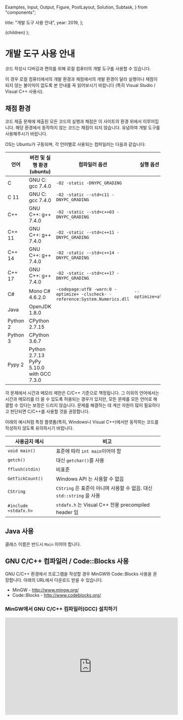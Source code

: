   Examples,
  Input,
  Output,
  Figure,
  PostLayout,
  Solution,
  Subtask,
} from "components";

  title: "개발 도구 사용 안내",
  year: 2019,
};

  <PostLayout meta={meta}>{children}</PostLayout>
);

# 개발 도구 사용 안내

코드 작성시 디버깅과 편의를 위해 로컬 컴퓨터의 개발 도구를 사용할 수 있습니다.

이 경우 로컬 컴퓨터에서의 개발 환경과 채점에서의 개발 환경이 달라 실행이나 채점이 되지 않는 불이익이 없도록 본 안내를 꼭 읽어보시기 바랍니다 (특히 Visual Studio / Visual C++ 사용시).

## 채점 환경

코드 제출 문제에 제출된 모든 코드의 실행과 채점은 이 사이트의 환경 위에서 이루어집니다. 해당 환경에서 동작하지 않는 코드는 채점이 되지 않습니다. 유념하여 개발 도구를 사용해주시기 바랍니다.

OS는 Ubuntu가 구동되며, 각 언어별로 사용되는 컴파일러는 다음과 같습니다:

| 언어     | 버전 및 실행 환경 (ubuntu)               | 컴파일러 옵션                                                                 | 실행 옵션        |
| -------- | ---------------------------------------- | ----------------------------------------------------------------------------- | ---------------- |
| C        | GNU C: gcc 7.4.0                         | `-O2 -static -DNYPC_GRADING`                                                  |                  |
| C 11     | GNU C: gcc 7.4.0                         | `-O2 -static --std=c11 -DNYPC_GRADING`                                        |                  |
| C++      | GNU C++: g++ 7.4.0                       | `-O2 -static --std=c++03 -DNYPC_GRADING`                                      |                  |
| C++ 11   | GNU C++: g++ 7.4.0                       | `-O2 -static --std=c++11 -DNYPC_GRADING`                                      |                  |
| C++ 14   | GNU C++: g++ 7.4.0                       | `-O2 -static --std=c++14 -DNYPC_GRADING`                                      |                  |
| C++ 17   | GNU C++: g++ 7.4.0                       | `-O2 -static --std=c++17 -DNYPC_GRADING`                                      |                  |
| C#       | Mono C# 4.6.2.0                          | `-codepage:utf8 -warn:0 -optimize+ -clscheck- -reference:System.Numerics.dll` | `--optimize=all` |
| Java     | OpenJDK 1.8.0                            |                                                                               |                  |
| Python 2 | CPython 2.7.15                           |                                                                               |                  |
| Python 3 | CPython 3.6.7                            |                                                                               |                  |
| Pypy 2   | Python 2.7.13 PyPy 5.10.0 with GCC 7.3.0 |                                                                               |                  |

각 문제에서 시간과 메모리 제한은 C/C++ 기준으로 책정됩니다.
그 이외의 언어에서는 시간과 메모리를 더 쓸 수 있도록 허용되는 경우가 있지만,
모든 문제를 모든 언어로 해결할 수 있다는 보장은 드리지 않습니다.
문제를 해결하는 데 계산 자원이 많이 필요하다고 판단되면 C/C++를 사용할 것을 권장합니다.

아래의 예시처럼 특정 플랫폼(특히, Windows나 Visual C++)에서만 동작하는 코드를 작성하지 않도록 유의하시기 바랍니다.

| 사용금지 예시         | 비고                                                                  |
| --------------------- | --------------------------------------------------------------------- |
| `void main()`         | 표준에 따라 `int main`이어야 함                                       |
| `getch()`             | 대신 `getchar()`를 사용                                               |
| `fflush(stdin)`       | 비표준                                                                |
| `GetTickCount()`      | Windows API 는 사용할 수 없음                                         |
| `CString`             | `CString` 은 표준이 아니며 사용할 수 없음. 대신 `std::string` 을 사용 |
| `#include <stdafx.h>` | `stdafx.h` 는 Visual C++ 전용 precompiled header 임                   |

## Java 사용

클래스 이름은 반드시 `Main` 이어야 합니다.

## GNU C/C++ 컴파일러 / Code::Blocks 사용

GNU C/C++ 환경에서 프로그램을 작성할 경우 MinGW와 Code::Blocks 사용을 권장합니다. 아래의 URL에서 다운로드 받을 수 있습니다.

- MinGW - http://www.mingw.org/
- Code::Blocks - http://www.codeblocks.org/

### MinGW에서 GNU C/C++ 컴파일러(GCC) 설치하기

<iframe
  width="560"
  height="315"
  src="https://www.youtube.com/embed/kRMELNEE2zk?rel=0"
  frameborder="0"
  allow="autoplay; encrypted-media"
  allowfullscreen
/>

### Code::Blocks IDE 설치하기

<iframe
  width="560"
  height="315"
  src="https://www.youtube.com/embed/or8wDAhS840?rel=0"
  frameborder="0"
  allow="autoplay; encrypted-media"
  allowfullscreen
/>

## 표준 입출력 사용하기

모든 코드 제출 문제에서는 주어진 입력 형식에 따라 표준 입력 (standard input)으로 입력을 받고 주어진 출력 형식에 따라 표준 출력(standard output)으로 출력해야 합니다.

아래 예시와 같이 두 개의 정수를 받아 곱하여 출력해야 하는 문제가 있다면, 언어별로 표준 입력과 표준 출력을 처리하는 방법은 아래와 같습니다.

### 입력 예시

```
8 4
```

### 출력 예시

```
32
```

### C

```c
#include <stdio.h>

int main()
{
	int a, b;
	scanf("%d %d", &a, &b);
	printf("%d\n", a * b);
	return 0;
}
```

### C++

```cpp
#include <iostream>

using namespace std;

int main()
{
	int a, b;
	cin >> a >> b;
	cout << a * b << endl;
	return 0;
}
```

### C++ (표준입출력을 input.txt의 내용으로 받아오고, 표준출력을 output.txt으로 내보내는 예제)

```cpp
#include <iostream>

#ifndef NYPC_GRADING
    #define REDIRECT_STDIN() freopen("input.txt","r",stdin)
    #define REDIRECT_STDOUT() freopen("ouput.txt","w",stdout)
#else
    #define REDIRECT_STDIN()
    #define REDIRECT_STDOUT()
#endif

using namespace std;

int main()
{
    REDIRECT_STDIN();
    REDIRECT_STDOUT();

    int a, b;
    cin >> a >> b;
    cout << a * b << endl;
    return 0;
}

```

### C&#35;

```csharp
using System;

public class Program {
    public static void Main() {
        string s = Console.ReadLine();
        string[] arr = s.Split();
        int a = int.Parse(arr[0]);
        int b = int.Parse(arr[1]);
        Console.WriteLine(a * b);
    }
}
```

### Java

```java
import java.util.*;
public class Main{
    public static void main(String args[]){
        Scanner sc = new Scanner(System.in);
        int a, b;
        a = sc.nextInt();
        b = sc.nextInt();
        System.out.println(a * b);
    }
}
```

### Python

```python
s = raw_input()
arr = split()
a = int(arr[0])
b = int(arr[1])
print a*b
```

### Python 3

```python
s = input()
arr = s.split()
a = int(arr[0])
b = int(arr[1])
print(a*b)
```

## 프로그램의 종료 코드 (exit code)

작성된 프로그램은 프로그램의 종료 코드가 항상 0 (정상종료)이 되어야합니다. 0으로 종료되지 않는 경우 맞는 답을 출력하는 프로그램을 제출하였더라도 채점이 되지 않을 수 있습니다.
특히 종료 코드를 0으로 하는 코드를 제출하였더라도 작성한 프로그램의 런타임 에러 여부에 따라 0이 아닌 코드로 종료될 수 있습니다.

## 문제풀이 튜토리얼 (소스제출/결과제출)

한글 자막을 켜주세요. 자막으로 상세한 설명을 제공하고 있습니다.

<iframe
  width="560"
  height="315"
  src="https://www.youtube.com/embed/EK_VhRZhEcc?rel=0"
  frameborder="0"
  allow="autoplay; encrypted-media"
  allowfullscreen
/>
<iframe
  width="560"
  height="315"
  src="https://www.youtube.com/embed/zUuLPxnl2nE?rel=0"
  frameborder="0"
  allow="autoplay; encrypted-media"
  allowfullscreen
/>
